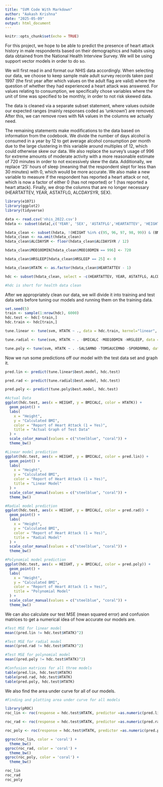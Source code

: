 ```yaml
---
title: "SVM Code With Markdown"
author: "Aakash Krishna"
date: "2025-05-09"
output: html_document
---
```


```r
knitr::opts_chunk$set(echo = TRUE)
```

For this project, we hope to be able to predict the presence of heart attack history in male respondents based on their demographics and habits using data obtained from the National Health Interview Survey. We will be using support vector models in order to do so.

We will first read in and format our NHIS data accordingly. When selecting our data, we choose to keep sample male adult survey records taken past 1997 (the first year after which values on the adult flag are valid) where the question of whether they had experienced a heart attack was answered. For values relating to consumption, we specifically chose variables where the unit of time was specified to be monthly, in order to not risk skewed data.

The data is cleaned via a separate subset statement, where values outside our expected ranges (mainly responses coded as 'unknown') are removed. After this, we can remove rows with NA values in the columns we actually need.

The remaining statements make modifications to the data based on information from the codebook. We divide the number of days alcohol is consumed in a year by 12 to get average alcohol consumption per month due to the large clustering in this variable around multiples of 12, which could otherwise skew our data. We also replace the survey's usage of 996 for extreme amounts of moderate activity with a more reasonable estimate of 720 minutes in order to not excessively skew the data. Additionally, we replace '25' hours of sleep (meaning that the respondent slept for less than 30 minutes) with 0, which would be more accurate. We also make a new variable to measure if the respondent has reported a heart attack or not, which is now a factor of either 0 (has not reported) or 1 (has reported a heart attack). Finally, we drop the columns that are no longer necessary (HEARTATTEV, YEAR, ASTATFLG, ALCDAYSYR, SEX).

```r
library(e1071)
library(ggplot2)
library(tidyverse)

data <- read.csv('nhis_2022.csv')
hdata <- subset(data[,c('YEAR', 'SEX', 'ASTATFLG','HEARTATTEV', 'HEIGHT', 'BMICALC', 'ALCDAYSYR', 'MOD10DMIN', 'JUICEMNO', 'SALSAMNO', 'TOMSAUCEMNO', 'SPORDRMNO', 'FRTDRINKMNO', 'COFETEAMNO', 'HRSLEEP')], (HEARTATTEV == 1 | HEARTATTEV == 2) & YEAR >= 1997 & ASTATFLG == 1 & ALCDAYSYR < 370 & SEX == 1)

hdata_clean <- subset(hdata, !(HEIGHT %in% c(95, 96, 97, 98, 99)) & (BMICALC < 100.0) & !(MOD10DMIN %in% c(997, 998, 999)) & (JUICEMNO < 96) & (SALSAMNO < 996) & (TOMSAUCEMNO < 996) & (SPORDRMNO < 996) & (FRTDRINKMNO < 996) & (COFETEAMNO < 996) & !(HRSLEEP %in% c(0, 97, 98, 99)))
hdata_clean <- na.omit(hdata_clean)
hdata_clean$ALCDAYSM <- floor(hdata_clean$ALCDAYSYR / 12)

hdata_clean$MOD10DMIN[hdata_clean$MOD10DMIN == 996] <- 720

hdata_clean$HRSLEEP[hdata_clean$HRSLEEP == 25] <- 0

hdata_clean$HTATK <- as.factor(hdata_clean$HEARTATTEV - 1)

hdc <- subset(hdata_clean, select = -c(HEARTATTEV, YEAR, ASTATFLG, ALCDAYSYR, SEX))

#hdc is short for health data clean

```

After we appropriately clean our data, we will divide it into training and test data sets before tuning our models and running them on the training data.

```r

set.seed(5)
train <- sample(1:nrow(hdc), 6000)
hdc.test <- hdc[-train,]
hdc.train <- hdc[train,]

tune.linear <- tune(svm, HTATK ~ ., data = hdc.train, kernel="linear", ranges= list(cost=c(0.001, 0.01, 0.1, 1)))

tune.radial <- tune(svm, HTATK ~ . -BMICALC -MOD10DMIN -HRSLEEP, data = hdc.train, kernel="radial", ranges= list(cost=c(0.001, 0.01, 0.1, 1), gamma = c(0.001, 0.01, 0.1, 1)))

tune.poly <- tune(svm, HTATK ~ . -SALSAMNO -TOMSAUCEMNO -SPORDRMNO, data = hdc.train, kernel="polynomial", ranges= list(cost=c(0.001, 0.01, 0.1, 1), degree = c(2, 3, 4, 5)))

```

Now we run some predictions off our model with the test data set and graph it.

```r

pred.lin <- predict(tune.linear$best.model, hdc.test)

pred.rad <- predict(tune.radial$best.model, hdc.test)

pred.poly <- predict(tune.poly$best.model, hdc.test)

```

```r
#Actual Data
ggplot(hdc.test, aes(x = HEIGHT, y = BMICALC, color = HTATK)) +
  geom_point() +
  labs(
    x = "Height",
    y = "Calculated BMI",
    color = "Report of Heart Attack (1 = Yes)",
    title = "Actual Graph of Test Data"
  ) +
  scale_color_manual(values = c("steelblue", "coral")) +
  theme_bw()

#Linear model prediction
ggplot(hdc.test, aes(x = HEIGHT, y = BMICALC, color = pred.lin)) +
  geom_point() +
  labs(
    x = "Height",
    y = "Calculated BMI",
    color = "Report of Heart Attack (1 = Yes)",
    title = "Linear Model"
  ) +
  scale_color_manual(values = c("steelblue", "coral")) +
  theme_bw()

#Radial model prediction
ggplot(hdc.test, aes(x = HEIGHT, y = BMICALC, color = pred.rad)) +
  geom_point() +
  labs(
    x = "Height",
    y = "Calculated BMI",
    color = "Report of Heart Attack (1 = Yes)",
    title = "Radial Model"
  ) +
  scale_color_manual(values = c("steelblue", "coral")) +
  theme_bw()

#Polynomial model prediction
ggplot(hdc.test, aes(x = HEIGHT, y = BMICALC, color = pred.poly)) +
  geom_point() +
  labs(
    x = "Height",
    y = "Calculated BMI",
    color = "Report of Heart Attack (1 = Yes)",
    title = "Polynomial Model"
  ) +
  scale_color_manual(values = c("steelblue", "coral")) +
  theme_bw()
```

We can also calculate our test MSE (mean squared error) and confusion matrices to get a numerical idea of how accurate our models are.

```r
#Test MSE for linear model
mean((pred.lin != hdc.test$HTATK)^2)

#Test MSE for radial model
mean((pred.rad != hdc.test$HTATK)^2)

#Test MSE for polynomial model
mean((pred.poly != hdc.test$HTATK)^2)

#Confusion matrices for all three models
table(pred.lin, hdc.test$HTATK)
table(pred.rad, hdc.test$HTATK)
table(pred.poly, hdc.test$HTATK)

```
We also find the area under curve for all of our models.

```r
#Finding and plotting area under curve for all models

library(pROC)
roc_lin <- roc(response = hdc.test$HTATK, predictor =as.numeric(pred.lin))

roc_rad <- roc(response = hdc.test$HTATK, predictor =as.numeric(pred.rad))

roc_poly <- roc(response = hdc.test$HTATK, predictor =as.numeric(pred.poly))

ggroc(roc_lin, color = 'coral') +
  theme_bw()
ggroc(roc_rad, color = 'coral') +
  theme_bw()
ggroc(roc_poly, color = 'coral') +
  theme_bw()

roc_lin
roc_rad
roc_poly

```